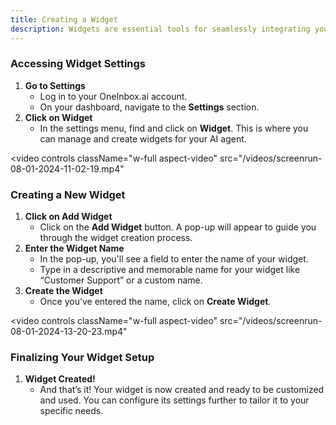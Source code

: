 ```yaml
---
title: Creating a Widget
description: Widgets are essential tools for seamlessly integrating your AI agent into various touchpoints across your website or application. By creating and customizing widgets, you can extend the functionality of your AI agent, ensuring it’s accessible to customers for tasks like support, inquiries, or bookings.
---
```


### Accessing Widget Settings

1. **Go to Settings**
    - Log in to your OneInbox.ai account.
    - On your dashboard, navigate to the **Settings** section.
2. **Click on Widget**
    - In the settings menu, find and click on **Widget**. This is where you can manage and create widgets for your AI agent.

<video
  controls
  className="w-full aspect-video"
  src="/videos/screenrun-08-01-2024-11-02-19.mp4"
></video>

### Creating a New Widget

1. **Click on Add Widget**
    - Click on the **Add Widget** button. A pop-up will appear to guide you through the widget creation process.
2. **Enter the Widget Name**
    - In the pop-up, you'll see a field to enter the name of your widget.
    - Type in a descriptive and memorable name for your widget like “Customer Support” or a custom name.
3. **Create the Widget**
    - Once you’ve entered the name, click on **Create Widget**.

<video
  controls
  className="w-full aspect-video"
  src="/videos/screenrun-08-01-2024-13-20-23.mp4"
></video>

### Finalizing Your Widget Setup

1. **Widget Created!**
    - And that’s it! Your widget is now created and ready to be customized and used. You can configure its settings further to tailor it to your specific needs.
